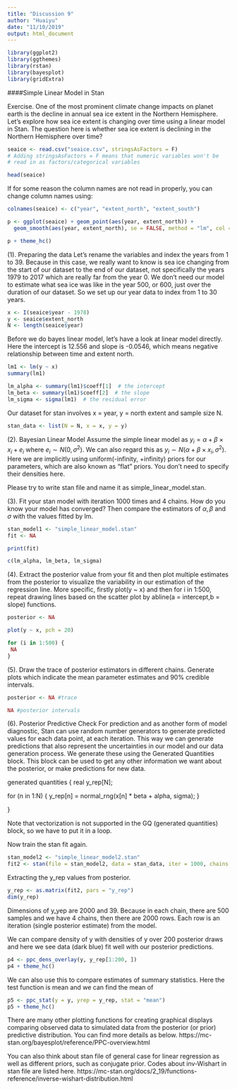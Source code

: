 ---
title: "Discussion 9"
author: "Huaiyu"
date: "11/10/2019"
output: html_document
---
```{r, warning = FALSE, message = FALSE}
library(ggplot2)
library(ggthemes)
library(rstan)
library(bayesplot)
library(gridExtra)
```


####Simple Linear Model in Stan

Exercise. One of the most prominent climate change impacts on planet earth is the decline in annual sea ice extent in the Northern Hemisphere. Let’s explore how sea ice extent is changing over time using a linear model in Stan. The question here is whether sea ice extent is declining in the Northern Hemisphere over time?
```{r}
seaice <- read.csv("seaice.csv", stringsAsFactors = F)
# Adding stringsAsFactors = F means that numeric variables won't be
# read in as factors/categorical variables
```

```{r}
head(seaice)
```

If for some reason the column names are not read in properly, you can change column names using:
```{r}
colnames(seaice) <- c("year", "extent_north", "extent_south")
```


```{r}
p <- ggplot(seaice) + geom_point(aes(year, extent_north)) + 
  geom_smooth(aes(year, extent_north), se = FALSE, method = "lm", col = 'red', linetype = 'dashed') + xlab("Extent North")

p + theme_hc()
```

(1). Preparing the data
Let’s rename the variables and index the years from 1 to 39. Because in this case, we really want to know is sea ice changing from the start of our dataset to the end of our dataset, not specifically the years 1979 to 2017 which are really far from the year 0. We don’t need our model to estimate what sea ice was like in the year 500, or 600, just over the duration of our dataset. So we set up our year data to index from 1 to 30 years.
```{r}
x <- I(seaice$year - 1978)
y <- seaice$extent_north
N <- length(seaice$year)
```

Before we do bayes linear model, let's have a look at linear model directly. Here the intercept is 12.556 and slope is -0.0546, which means negative relationship between time and extent north.
```{r}
lm1 <- lm(y ~ x)
summary(lm1)

lm_alpha <- summary(lm1)$coeff[1]  # the intercept
lm_beta <- summary(lm1)$coeff[2]  # the slope
lm_sigma <- sigma(lm1)  # the residual error
```
Our dataset for stan involves x = year, y = north extent and sample size N.
```{r}
stan_data <- list(N = N, x = x, y = y)
```

(2). Bayesian Linear Model
Assume the simple linear model as $y_i = \alpha + \beta \times x_i + e_i$ where $e_i \sim N(0, \sigma^2)$. We can also regard this as $y_i \sim N(\alpha + \beta \times x_i, \sigma^2)$. Here we are implicitly using uniform(-infinity, +infinity) priors for our parameters, which are also known as “flat” priors. You don't need to specify their densities here.

Please try to write stan file and name it as simple_linear_model.stan.

(3). Fit your stan model with iteration 1000 times and 4 chains. How do you know your model has converged? Then compare the estimators of $\alpha, \beta$ and $\sigma$ with the values fitted by lm.
```{r}
stan_model1 <- "simple_linear_model.stan"
fit <- NA
```

```{r}
print(fit)
```

```{r}
c(lm_alpha, lm_beta, lm_sigma)
```


(4). Extract the posterior value from your fit and then plot multiple estimates from the posterior to visualize the variability in our estimation of the regression line. More specific, firstly plot(y ~ x) and then for i in 1:500, repeat drawing lines based on the scatter plot by abline(a = intercept,b = slope) functions.
```{r}
posterior <- NA

plot(y ~ x, pch = 20)

for (i in 1:500) {
 NA
}

```

(5). Draw the trace of posterior estimators in different chains. 
Generate plots which indicate the mean parameter estimates and 90% credible intervals.
```{r}
posterior <- NA #trace
```

```{r}
NA #posterior intervals
```


(6). Posterior Predictive Check
For prediction and as another form of model diagnostic, Stan can use random number generators to generate predicted values for each data point, at each iteration. This way we can generate predictions that also represent the uncertainties in our model and our data generation process. We generate these using the Generated Quantities block. This block can be used to get any other information we want about the posterior, or make predictions for new data.

generated quantities {
 real y_rep[N];
 
 for (n in 1:N) {
 y_rep[n] = normal_rng(x[n] * beta + alpha, sigma);
 }

}

Note that vectorization is not supported in the GQ (generated quantities) block, so we have to put it in a loop. 

Now train the stan fit again.

```{r}
stan_model2 <- "simple_linear_model2.stan"
fit2 <- stan(file = stan_model2, data = stan_data, iter = 1000, chains = 4)
```

Extracting the y_rep values from posterior.
```{r}
y_rep <- as.matrix(fit2, pars = "y_rep")
dim(y_rep)
```
Dimensions of y_yep are 2000 and 39. Because in each chain, there are 500 samples and we have 4 chains, then there are 2000 rows. Each row is an iteration (single posterior estimate) from the model.


We can compare density of y with densities of y over 200 posterior draws and here we see data (dark blue) fit well with our posterior predictions.
```{r}
p4 <- ppc_dens_overlay(y, y_rep[1:200, ])
p4 + theme_hc()
```

We can also use this to compare estimates of summary statistics. Here the test function is mean and we can find the mean of 
```{r}
p5 <- ppc_stat(y = y, yrep = y_rep, stat = "mean")
p5 + theme_hc()
```

There are many other plotting functions for creating graphical displays comparing observed data to simulated data from the posterior (or prior) predictive distribution. You can find more details as below.
https://mc-stan.org/bayesplot/reference/PPC-overview.html


You can also think about stan file of general case for linear regression as well as different priors, such as conjugate prior.
Codes about inv-Wishart in stan file are listed here.
https://mc-stan.org/docs/2_19/functions-reference/inverse-wishart-distribution.html


